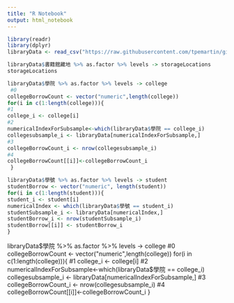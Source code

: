 ```yaml
---
title: "R Notebook"
output: html_notebook
---
```




```r
library(readr)
library(dplyr)
libraryData <- read_csv("https://raw.githubusercontent.com/tpemartin/github-data/master/library100_102.csv")
```

```r
libraryData$書籍館藏地 %>% as.factor %>% levels -> storageLocations
storageLocations
```

```r
libraryData$學院 %>% as.factor %>% levels -> college
 #0 
collegeBorrowCount <- vector("numeric",length(college))
for(i in c(1:length(college))){
#1
college_i <- college[i]
#2
numericalIndexForSubsample<-which(libraryData$學院 == college_i)
collegesubsample_i <- libraryData[numericalIndexForSubsample,]
#3
collegeBorrowCount_i <- nrow(collegesubsample_i)
#4
collegeBorrowCount[[i]]<-collegeBorrowCount_i 
 }
```

```r
libraryData$學號 %>% as.factor %>% levels -> student
studentBorrow <- vector("numeric", length(student))
for(i in c(1:length(student))){
student_i <- student[i]
numericalIndex <- which(libraryData$學號 == student_i)
studentSubsample_i <- libraryData[numericalIndex,]
studentBorrow_i <- nrow(studentSubsample_i)
studentBorrow[[i]] <- studentBorrow_i
}

```

libraryData$學院 %>% as.factor %>% levels -> college
 #0 
collegeBorrowCount <- vector("numeric",length(college))
for(i in c(1:length(college))){
#1
college_i <- college[i]
#2
numericalIndexForSubsample<-which(libraryData$學院 == college_i)
collegesubsample_i <- libraryData[numericalIndexForSubsample,]
#3
collegeBorrowCount_i <- nrow(collegesubsample_i)
#4
collegeBorrowCount[[i]]<-collegeBorrowCount_i 
 }